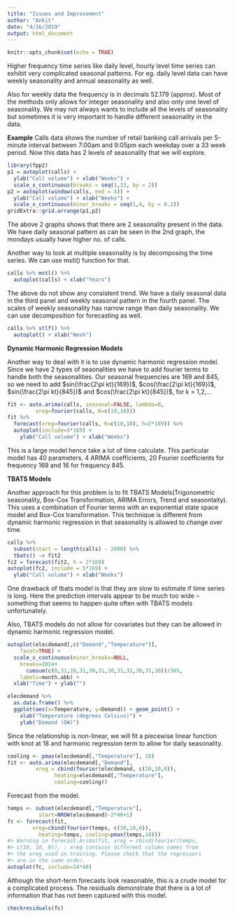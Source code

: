 ```yaml
---
title: "Issues and Improvement"
author: "Ankit"
date: "4/16/2019"
output: html_document
---
```


```r
knitr::opts_chunk$set(echo = TRUE)
```

Higher frequency time series like daily level, hourly level time series can exhibit very complicated seasonal patterns. For eg. daily level data can have weekly seasonality and annual seasonality as well.

Also for weekly data the frequency is in decimals 52.179 (approx). Most of the methods only allows for integer seasonality and also only one level of seasonality. We may not always wants to include all the levels of seasonality but sometimes it is very important to handle different seasonality in the data.

**Example**
Calls data shows the number of retail banking call arrivals per 5-minute interval between 7:00am and 9:05pm each weekday over a 33 week period. Now this data has 2 levels of seasonality that we will explore.
```r
library(fpp2)
p1 = autoplot(calls) +
  ylab("Call volume") + xlab("Weeks") +
  scale_x_continuous(breaks = seq(1,33, by = 2))
p2 = autoplot(window(calls, end = 4)) +
  ylab("Call volume") + xlab("Weeks") +
  scale_x_continuous(minor_breaks = seq(1,4, by = 0.2))
gridExtra::grid.arrange(p1,p2)
```

The above 2 graphs shows that there are 2 seasonality present in the data. We have daily seasonal pattern as can be seen in the 2nd graph, the mondays usually have higher no. of calls.

Another way to look at multiple seasonality is by decomposing the time series. We can use mstl() function for that.
```r
calls %>% mstl() %>%
  autoplot(calls) + xlab("Years")
```

The above do not show any consistent trend. We have a daily seasonal data in the third panel and weekly seasonal pattern in the fourth panel. The scales of weekly seasonality has narrow range than daily seasonality. 
We can use decomposition for forecasting as well.
```r
calls %>% stlf() %>%
  autoplot() + xlab("Week")
```

**Dynamic Harmonic Regression Models**

Another way to deal with it is to use dynamic harmonic regression model. Since we have 2 types of seaonalities we have to add fourier terms to handle both the seasonalities. Our seasonal frequencies are 169 and 845, so we need to add $sin(\frac{2\pi kt}{169})$, $cos(\frac{2\pi kt}{169})$, $sin(\frac{2\pi kt}{845})$ and $cos(\frac{2\pi kt}{845})$, for k = 1,2,...
```r
fit <- auto.arima(calls, seasonal=FALSE, lambda=0,
         xreg=fourier(calls, K=c(10,10)))
fit %>%
  forecast(xreg=fourier(calls, K=c(10,10), h=2*169)) %>%
  autoplot(include=5*169) +
    ylab("Call volume") + xlab("Weeks")
```

This is a large model hence take a lot of time calculate. This particular model has 40 parameters. 4 ARIMA coefficients, 20 Fourier coefficients for frequency 169 and 16 for frequency 845.

**TBATS Models**

Another approach for this problem is to fit TBATS Models(Trigonometric seasonality, Box-Cox Transformation, ARIMA Errors, Trend and seasonlaity). This uses a combination of Fourier terms with an exponential state space model and Box-Cox transformation. This technique is different from dynamic harmonic regression in that seasonality is allowed to change over time.

```r
calls %>%
  subset(start = length(calls) - 2000) %>%
  tbats() -> fit2
fc2 = forecast(fit2, h = 2*169)
autoplot(fc2, include = 5*169) +
  ylab("Call volume") + xlab("Weeks")
```

One drawback of tbats model is that they are slow to estimate if time series is long.
Here the prediction intervals appear to be much too wide – something that seems to happen quite often with TBATS models unfortunately.

Also, TBATS models do not allow for covariates but they can be allowed in dynamic harmonic regression model.
```r
autoplot(elecdemand[,c("Demand","Temperature")],
    facet=TRUE) +
  scale_x_continuous(minor_breaks=NULL,
    breaks=2014+
      cumsum(c(0,31,28,31,30,31,30,31,31,30,31,30))/365,
    labels=month.abb) +
  xlab("Time") + ylab("")
```

```r
elecdemand %>%
  as.data.frame() %>%
  ggplot(aes(x=Temperature, y=Demand)) + geom_point() +
    xlab("Temperature (degrees Celsius)") +
    ylab("Demand (GW)")
```

Since the relationship is non-linear, we will fit a piecewise linear function with knot at 18 and harmonic regression term to allow for daily seasonality.

```r
cooling <- pmax(elecdemand[,"Temperature"], 18)
fit <- auto.arima(elecdemand[,"Demand"],
         xreg = cbind(fourier(elecdemand, c(10,10,0)),
               heating=elecdemand[,"Temperature"],
               cooling=cooling))
```

Forecast from the model.
```r
temps <- subset(elecdemand[,"Temperature"],
          start=NROW(elecdemand)-2*48+1)
fc <- forecast(fit,
        xreg=cbind(fourier(temps, c(10,10,0)),
          heating=temps, cooling=pmax(temps,18)))
#> Warning in forecast.Arima(fit, xreg = cbind(fourier(temps,
#> c(10, 10, 0)), : xreg contains different column names from
#> the xreg used in training. Please check that the regressors
#> are in the same order.
autoplot(fc, include=14*48)
```

Although the short-term forecasts look reasonable, this is a crude model for a complicated process. The residuals demonstrate that there is a lot of information that has not been captured with this model.
```r
checkresiduals(fc)
```


